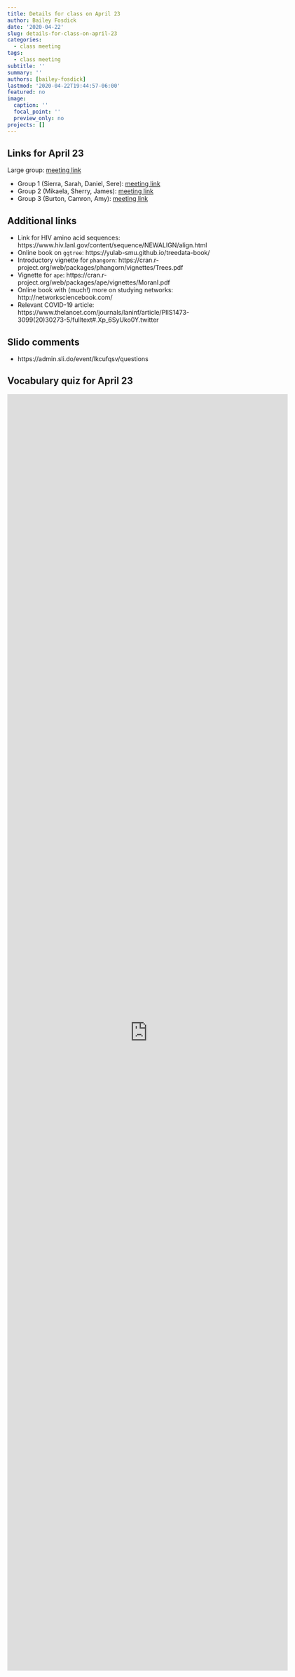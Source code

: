 ```yaml
---
title: Details for class on April 23
author: Bailey Fosdick
date: '2020-04-22'
slug: details-for-class-on-april-23
categories:
  - class meeting
tags:
  - class meeting
subtitle: ''
summary: ''
authors: [bailey-fosdick]
lastmod: '2020-04-22T19:44:57-06:00'
featured: no
image:
  caption: ''
  focal_point: ''
  preview_only: no
projects: []
---
```


## Links for April 23

Large group: [meeting link](https://teams.microsoft.com/l/meetup-join/19%3ameeting_ZWY5MTczNDUtOTIzYS00ZGUyLTk4ODctMjdhZWI4MmE4NjMx%40thread.v2/0?context=%7b%22Tid%22%3a%22afb58802-ff7a-4bb1-ab21-367ff2ecfc8b%22%2c%22Oid%22%3a%2205ade929-16e7-49a7-96bb-775f26ed73d5%22%7d)

- Group 1 (Sierra, Sarah, Daniel, Sere): [meeting link](https://teams.microsoft.com/l/meetup-join/19%3ameeting_NjA3Y2Q5MDYtYTM5OS00MzAyLWEwMzAtMzdmNWMzYzhmMTUw%40thread.v2/0?context=%7b%22Tid%22%3a%22afb58802-ff7a-4bb1-ab21-367ff2ecfc8b%22%2c%22Oid%22%3a%2205ade929-16e7-49a7-96bb-775f26ed73d5%22%7d)
- Group 2 (Mikaela, Sherry, James): [meeting link](https://teams.microsoft.com/l/meetup-join/19%3ameeting_M2I3YmViYjMtNWJlNC00M2E5LTg5NTItNzI0N2VlYmVkNzUz%40thread.v2/0?context=%7b%22Tid%22%3a%22afb58802-ff7a-4bb1-ab21-367ff2ecfc8b%22%2c%22Oid%22%3a%2205ade929-16e7-49a7-96bb-775f26ed73d5%22%7d)
- Group 3 (Burton, Camron, Amy): [meeting link](https://teams.microsoft.com/l/meetup-join/19%3ameeting_YjE4ZGJhNjItYTViMS00MjZjLTk4NWUtMjBhY2E3OTJiOGQw%40thread.v2/0?context=%7b%22Tid%22%3a%22afb58802-ff7a-4bb1-ab21-367ff2ecfc8b%22%2c%22Oid%22%3a%2205ade929-16e7-49a7-96bb-775f26ed73d5%22%7d)


## Additional links 

- Link for HIV amino acid sequences: https://www.hiv.lanl.gov/content/sequence/NEWALIGN/align.html
- Online book on `ggtree`: https://yulab-smu.github.io/treedata-book/
- Introductory vignette for `phangorn`: https://cran.r-project.org/web/packages/phangorn/vignettes/Trees.pdf
- Vignette for `ape`: https://cran.r-project.org/web/packages/ape/vignettes/MoranI.pdf
- Online book with (much!) more on studying networks: http://networksciencebook.com/
- Relevant COVID-19 article: https://www.thelancet.com/journals/laninf/article/PIIS1473-3099(20)30273-5/fulltext#.Xp_6SyUko0Y.twitter

## Slido comments

- https://admin.sli.do/event/lkcufqsv/questions

## Vocabulary quiz for April 23 

<iframe src="https://docs.google.com/forms/d/e/1FAIpQLSetjCYOqAoDU3J-6mVx8QEbTWfjy1u7u26Dl40dOGARA4Hm4A/viewform?embedded=true" width="640" height="2907" frameborder="0" marginheight="0" marginwidth="0">Loading…</iframe>



